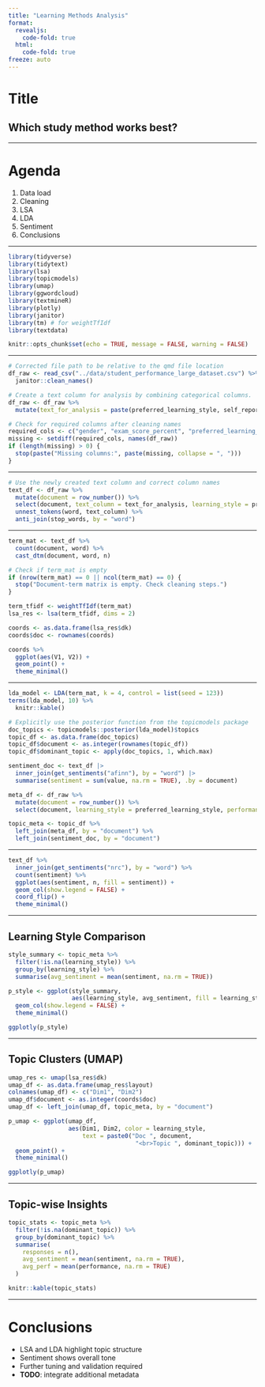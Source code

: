 ```yaml
---
title: "Learning Methods Analysis"
format:
  revealjs:
    code-fold: true
  html:
    code-fold: true
freeze: auto
---
```


# Title

## Which study method works best?

---

# Agenda

1.  Data load
2.  Cleaning
3.  LSA
4.  LDA
5.  Sentiment
6.  Conclusions

---

```r
library(tidyverse)
library(tidytext)
library(lsa)
library(topicmodels)
library(umap)
library(ggwordcloud)
library(textmineR)
library(plotly)
library(janitor)
library(tm) # for weightTfIdf
library(textdata)

knitr::opts_chunk$set(echo = TRUE, message = FALSE, warning = FALSE)
```

---

```r
# Corrected file path to be relative to the qmd file location
df_raw <- read_csv("../data/student_performance_large_dataset.csv") %>%
  janitor::clean_names()

# Create a text column for analysis by combining categorical columns.
df_raw <- df_raw %>%
  mutate(text_for_analysis = paste(preferred_learning_style, self_reported_stress_level, final_grade))

# Check for required columns after cleaning names
required_cols <- c("gender", "exam_score_percent", "preferred_learning_style", "text_for_analysis")
missing <- setdiff(required_cols, names(df_raw))
if (length(missing) > 0) {
  stop(paste("Missing columns:", paste(missing, collapse = ", ")))
}
```

---

```r
# Use the newly created text column and correct column names
text_df <- df_raw %>%
  mutate(document = row_number()) %>%
  select(document, text_column = text_for_analysis, learning_style = preferred_learning_style, performance = exam_score_percent) %>%
  unnest_tokens(word, text_column) %>%
  anti_join(stop_words, by = "word")
```

---

```r
term_mat <- text_df %>%
  count(document, word) %>%
  cast_dtm(document, word, n)

# Check if term_mat is empty
if (nrow(term_mat) == 0 || ncol(term_mat) == 0) {
  stop("Document-term matrix is empty. Check cleaning steps.")
}

term_tfidf <- weightTfIdf(term_mat)
lsa_res <- lsa(term_tfidf, dims = 2) 

coords <- as.data.frame(lsa_res$dk)
coords$doc <- rownames(coords)

coords %>%
  ggplot(aes(V1, V2)) +
  geom_point() +
  theme_minimal()
```

---

```r
lda_model <- LDA(term_mat, k = 4, control = list(seed = 123))
terms(lda_model, 10) %>%
  knitr::kable()
```

```r
# Explicitly use the posterior function from the topicmodels package
doc_topics <- topicmodels::posterior(lda_model)$topics
topic_df <- as.data.frame(doc_topics)
topic_df$document <- as.integer(rownames(topic_df))
topic_df$dominant_topic <- apply(doc_topics, 1, which.max)

sentiment_doc <- text_df |>
  inner_join(get_sentiments("afinn"), by = "word") |>
  summarise(sentiment = sum(value, na.rm = TRUE), .by = document)

meta_df <- df_raw %>%
  mutate(document = row_number()) %>%
  select(document, learning_style = preferred_learning_style, performance = exam_score_percent)

topic_meta <- topic_df %>%
  left_join(meta_df, by = "document") %>%
  left_join(sentiment_doc, by = "document")
```

---

```r
text_df %>%
  inner_join(get_sentiments("nrc"), by = "word") %>%
  count(sentiment) %>%
  ggplot(aes(sentiment, n, fill = sentiment)) +
  geom_col(show.legend = FALSE) +
  coord_flip() +
  theme_minimal()
```

---

## Learning Style Comparison

```r
style_summary <- topic_meta %>%
  filter(!is.na(learning_style)) %>%
  group_by(learning_style) %>%
  summarise(avg_sentiment = mean(sentiment, na.rm = TRUE))

p_style <- ggplot(style_summary,
                  aes(learning_style, avg_sentiment, fill = learning_style)) +
  geom_col(show.legend = FALSE) +
  theme_minimal()

ggplotly(p_style)
```

---

## Topic Clusters (UMAP)

```r
umap_res <- umap(lsa_res$dk)
umap_df <- as.data.frame(umap_res$layout)
colnames(umap_df) <- c("Dim1", "Dim2")
umap_df$document <- as.integer(coords$doc)
umap_df <- left_join(umap_df, topic_meta, by = "document")

p_umap <- ggplot(umap_df,
                 aes(Dim1, Dim2, color = learning_style,
                     text = paste0("Doc ", document,
                                    "<br>Topic ", dominant_topic))) +
  geom_point() +
  theme_minimal()

ggplotly(p_umap)
```

---

## Topic-wise Insights

```r
topic_stats <- topic_meta %>%
  filter(!is.na(dominant_topic)) %>%
  group_by(dominant_topic) %>%
  summarise(
    responses = n(),
    avg_sentiment = mean(sentiment, na.rm = TRUE),
    avg_perf = mean(performance, na.rm = TRUE)
  )

knitr::kable(topic_stats)
```

---

# Conclusions

- LSA and LDA highlight topic structure
- Sentiment shows overall tone
- Further tuning and validation required
- **TODO**: integrate additional metadata
